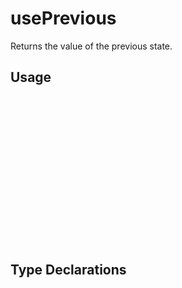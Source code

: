 

<Meta of={usePreviousStories} />

<Canvas of={usePreviousStories.Default} />

# usePrevious

Returns the value of the previous state.

## Usage

```ts
import { useState } from "react";
import { usePrevious } from "@codedazur/react-essentials";

export function Demo() {
  const [count, setCount] = useState(0);
  const previousCount = usePrevious(count);

  return (
    <div>
      <div>Before: {previousCount}</div>
      <div>Now: {count}</div>
      <button onClick={() => setCount((count) => count - 1)}>-</button>
      <button onClick={() => setCount((count) => count + 1)}>+</button>
    </div>
  );
}
```

## Type Declarations

```ts
declare function usePrevious<T>(value: T): T | undefined;
```
